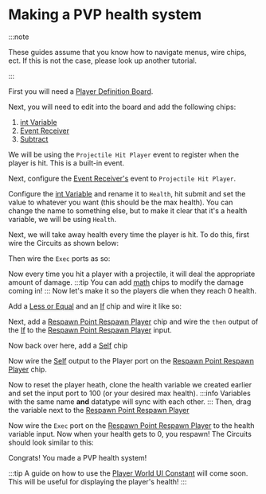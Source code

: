 # Making a PVP health system
:::note

These guides assume that you know how to navigate menus, wire chips, ect.
If this is not the case, please look up another tutorial.

:::

First you will need a [Player Definition Board](/docs/Chips/4c9e7840-0721-4d1c-b334-167f79d3bf40).

Next, you will need to edit into the board and add the following chips:
1. [int Variable](/docs/Chips/33224907-68ff-4102-802e-7c3eed481d37)
1. [Event Receiver](/docs/Chips/8b533ccb-643a-491d-982c-94417ce99954)
1. [Subtract](/docs/Chips/1fbb364c-1af0-44bb-a82b-905caeb6819a)

We will be using the `Projectile Hit Player` event to register when the player is hit. This is a built-in event.

Next, configure the [Event Receiver's](/docs/Chips/8b533ccb-643a-491d-982c-94417ce99954) event to `Projectile Hit Player`.

<GuideMedia fileName="6IH4e3j.png" fileType="image" />

Configure the [int Variable](/docs/Chips/33224907-68ff-4102-802e-7c3eed481d37) and rename it to `Health`, hit submit and set the value to whatever you want (this should be the max health).
You can change the name to something else, but to make it clear that it's a health variable, we will be using `Health`.

Next, we will take away health every time the player is hit.
To do this, first wire the Circuits as shown below:

<GuideMedia fileName="q7bybgD.png" fileType="image" />

Then wire the `Exec` ports as so:

<GuideMedia fileName="cIqCEIp.png" fileType="image" />

Now every time you hit a player with a projectile, it will deal the appropriate amount of damage.
:::tip
You can add [math](/docs/tags/math) chips to modify the damage coming in!
:::
Now let's make it so the players die when they reach 0 health.

Add a [Less or Equal](/docs/Chips/a027073f-9189-457f-a53d-8562e8829daf) and an [If](/docs/Chips/7adc6ab1-fcab-4746-aec6-006352e29cdc) chip
and wire it like so:

<GuideMedia fileName="R8Zjxpz.png" fileType="image" />

Next, add a [Respawn Point Respawn Player](/docs/Chips/350cda38-d7c5-4319-bb15-a06f49bbb0b9) chip and wire the `then` output of the [If](/docs/Chips/7adc6ab1-fcab-4746-aec6-006352e29cdc) to the [Respawn Point Respawn Player](/docs/Chips/350cda38-d7c5-4319-bb15-a06f49bbb0b9) input.

<GuideMedia fileName="n52PZpm.png" fileType="image" />

Now back over here, add a [Self](/docs/Chips/3d7d40d6-885a-4fa5-bbaa-b19057291ddb) chip

<GuideMedia fileName="bwpqaWT.png" fileType="image" />

Now wire the [Self](/docs/Chips/3d7d40d6-885a-4fa5-bbaa-b19057291ddb) output to the Player port on the [Respawn Point Respawn Player](/docs/Chips/350cda38-d7c5-4319-bb15-a06f49bbb0b9) chip.

Now to reset the player heath, clone the health variable we created earlier and set the input port to 100 (or your desired max health).
:::info
Variables with the same name **and** datatype will sync with each other.
:::
Then, drag the variable next to the [Respawn Point Respawn Player](/docs/Chips/350cda38-d7c5-4319-bb15-a06f49bbb0b9)


Now wire the `Exec` port on the [Respawn Point Respawn Player](/docs/Chips/350cda38-d7c5-4319-bb15-a06f49bbb0b9) to the health variable input.
Now when your health gets to 0, you respawn!
The Circuits should look similar to this:

<GuideMedia fileName="qGxq7dm.png" fileType="image" />

Congrats! You made a PVP health system!

:::tip
A guide on how to use the [Player World UI Constant](/docs/Chips/ff2d1f81-d76c-456f-acf0-af1861822681) will come soon.
This will be useful for displaying the player's health!
:::
